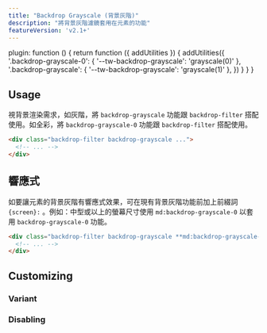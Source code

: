```yaml
---
title: "Backdrop Grayscale (背景灰階)"
description: "將背景灰階濾鏡套用在元素的功能"
featureVersion: 'v2.1+'
---
```



  plugin: function () {
    return function ({ addUtilities }) {
      addUtilities({
        '.backdrop-grayscale-0': { '--tw-backdrop-grayscale': 'grayscale(0)' },
        '.backdrop-grayscale': { '--tw-backdrop-grayscale': 'grayscale(1)' },
      })
    }
  }
}

## Usage

<!-- Use the `backdrop-grayscale` and `backdrop-grayscale-0` utilities alongside the `backdrop-filter` utility to whether an element's backdrop should be rendered as grayscale or in full color. -->
視背景渲染需求，如灰階，將 `backdrop-grayscale` 功能跟 `backdrop-filter` 搭配使用。如全彩，將 `backdrop-grayscale-0` 功能跟 `backdrop-filter` 搭配使用。

```html
<div class="backdrop-filter backdrop-grayscale ...">
  <!-- ... -->
</div>
```

## 響應式

<!-- To control an element's backdrop grayscale filter at a specific breakpoint, add a `{screen}:` prefix to any existing backdrop grayscale utility. For example, use `md:backdrop-grayscale-0` to apply the `backdrop-grayscale-0` utility at only medium screen sizes and above. -->
如要讓元素的背景灰階有響應式效果，可在現有背景灰階功能前加上前綴詞 `{screen}:` 。例如：中型或以上的螢幕尺寸使用 `md:backdrop-grayscale-0` 以套用 `backdrop-grayscale-0` 功能。

```html
<div class="backdrop-filter backdrop-grayscale **md:backdrop-grayscale-0** ...">
  <!-- ... -->
</div>
```

<Responsive />

## Customizing

### Variant

<Variants plugin="backdropGrayscale" name="backdrop grayscale" />

### Disabling

<Disabling plugin="backdropGrayscale" name="backdrop grayscale" />
